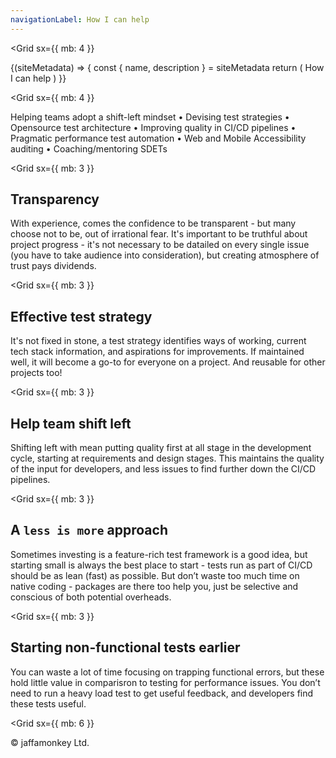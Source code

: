 ```yaml
---
navigationLabel: How I can help
---
```

<Grid
  sx={{
    mb: 4
  }}
>

<SiteMetaData>
  {(siteMetadata) => {
    const { name, description } = siteMetadata
    return (
      <Fragment>
        <Heading variant="styles.h1">How I can help</Heading>
      </Fragment>
    )
  }}
</SiteMetaData>
</Grid>

<Grid
  sx={{
    mb: 4
  }}
><Box>

<Message variant='secondary'>Helping teams adopt a shift-left mindset &#8226; Devising test strategies &#8226; Opensource test architecture &#8226; Improving quality in CI/CD pipelines &#8226; Pragmatic performance test automation &#8226; Web and Mobile Accessibility auditing &#8226; Coaching/mentoring SDETs</Message> 
 
</Box>
</Grid>

<Grid
  sx={{
    mb: 3
  }}
>
<Box>

## Transparency

With experience, comes the confidence to be transparent - but many choose not to be, out of irrational fear. It's important to be truthful about project progress - it's not necessary to be datailed on every single issue (you have to take audience into consideration), but creating atmosphere of trust pays dividends.
</Box>
</Grid>

<Grid
  sx={{
    mb: 3
  }}
>
<Box>

## Effective test strategy

It's not fixed in stone, a test strategy identifies ways of working, current tech stack information, and aspirations for improvements. If maintained well, it will become a go-to for everyone on a project. And reusable for other projects too!
</Box>
</Grid>

<Grid
  sx={{
    mb: 3
  }}
>
<Box>

## Help team shift left

Shifting left with mean putting quality first at all stage in the development cycle, starting at requirements and design stages. This maintains the quality of the input for developers, and less issues to find further down the CI/CD pipelines.  

</Box>
</Grid>

<Grid
  sx={{
    mb: 3
  }}
>
<Box>

## A `less is more` approach

Sometimes investing is a feature-rich test framework is a good idea, but starting small is always the best place to start - tests run as part of CI/CD should be as lean (fast) as possible. But don’t waste too much time on native coding - packages are there too help you, just be selective and conscious of both potential overheads.
</Box>
</Grid>

<Grid
  sx={{
    mb: 3
  }}
>
<Box>

## Starting non-functional tests earlier

You can  waste a lot of time focusing on trapping functional errors, but these hold little value in comparisron to testing for performance issues. You don’t need to run a heavy load test to get useful feedback, and developers find these tests useful.
</Box>
</Grid>

<Grid
  sx={{
    mb: 6
  }}
>
  <Box p={1}>
    &copy; jaffamonkey Ltd.
  </Box>
</Grid>